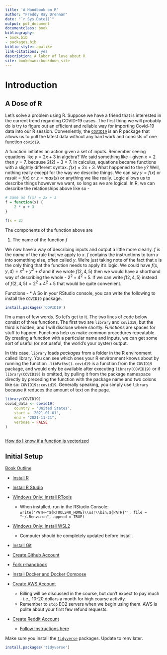```yaml
---
title: 'A Handbook on R'
author: "Freddy Ray Drennan"
date: "`r Sys.Date()`"
output: pdf_document
documentclass: book
bibliography:
- book.bib
- packages.bib
biblio-style: apalike
link-citations: yes
description: A labor of love about R
site: bookdown::bookdown_site
---
```


# Introduction

## A Dose of R

Let's solve a problem using R. Suppose we have a friend that is interested in the current trend regarding COVID-19 cases. The first thing we will probably do is try to figure out an efficient and reliable way for importing Covid-19 data into our R session. Conveniently, the [`COVID19`](https://covid19datahub.io/articles/r.html) is an R package that allows us to pull the latest data without any hard work and consists of one function `covid19`.

A function initiates an action given a set of inputs. Remember seeing equations like $y = 2x + 3$ in algebra? We said something like - given $x=2$ then $y=7$. because $2(2) + 3 = 7$. In calculus, equations became functions with a slightly different syntax. $f(x) = 2x + 3$. What happened to the $y$? Well, nothing really except for the way we describe things. We can say $y=f(x)$ or $result=f(x)$ or $z=max(x)$ or anything we like really. Logic allows us to describe things however we want, so long as we are logical. In R, we can describe the relationships above like so -

```r
# Same as f(x) = 2x + 3
f = function(x) {
    2 * x + 3
}

f(x = 2)
```

The components of the function above are

1.  The name of the function $f$

We now have a way of describing inputs and output a little more clearly. $f$ is the *name* of the rule that we apply to $x$. $f$ contains the instructions to turn $x$ into something else, often called $y$. We're just taking note of the fact that $x$ is the only thing that the function needs to apply it's logic. We could have $f(x, y, d)= x^2 + y^2 + d$ and if we wrote $f(2, 4, 5)$ then we would have a shorthand way of describing the whole - $2^2+4^2+5$. If we can write $f(2, 4, 5)$ instead of $f(2, 4, 5)=2^2+4^2+5$ that would be quite convenient.

Functions - \* A So in your RStudio console, you can write the following to install the `COVID19` package.

```r
install.packages('COVID19')
```

I'm a man of few words. So let's get to it. The two lines of code below consist of three functions. The first two are `library` and `covid19`, but the third is hidden, and I will disclose where shortly. *Functions* are spaces for stuff to happen. Functions help us make common procedures repeatable. By creating a function with a particular name and inputs, we can get some sort of useful (or not useful, the world's your oyster) output.

In this case, `library` loads *packages* from a folder in the R environment called library. You can see which ones your R environment knows about by running the function `.libPaths()`. `covid19` is a function from the `COVID19` package, and would only be available after executing `library(COVID19)` or if `library(COVID19)` is omitted, by pulling it from the package namespace directly by preceding the function with the package name and two colons like so: `COVID19::covid19`. Generally speaking, you simply use `library` because it reduces the amount of text on the page.

```r
library(COVID19)
covid_data <- covid19(
    country = 'United States', 
    start = '2021-01-01', 
    end = "2021-11-21",
    verbose = FALSE
)
```

```r

```

[How do I know if a function is vectorized](https://stackoverflow.com/questions/58568392/how-do-i-know-a-function-or-an-operation-in-r-is-vectorized#:~:text=To%20identify%20if%20an%20R%20object%20is%20a%20vector%20%2C%20I,a%20vector%20or%20False%20otherwise.)

## Initial Setup

[Book Outline](https://hackmd.io/vGRGEPo8QQyiG8gecWv71g)

-   [Install R](https://cran.r-project.org/)

-   [Install R Studio](https://www.rstudio.com/products/rstudio/download/)

-   [Windows Only: Install RTools](https://cran.r-project.org/bin/windows/Rtools/)

    -   When installed, run in the RStudio Console: `write('PATH="${RTOOLS40_HOME}\\usr\\bin;${PATH}"', file = "~/.Renviron", append = TRUE)`

-   [Windows Only: Install WSL2](https://www.omgubuntu.co.uk/how-to-install-wsl2-on-windows-10)

    -   Computer should be completely updated before install.

-   [Install Git](https://git-scm.com/downloads)

-   [Create Github Account](https://github.com/)

-   [Fork r-handbook](https://github.com/fdrennan/r-handbook)

-   [Install Docker and Docker Compose](https://docs.docker.com/get-docker/)

-   [Create AWS Account](https://aws.amazon.com/)

    -   Billing will be discussed in the course, but don't expect to pay much - i.e., 10-20 dollars a month for high course activity.
    -   Remember to `stop` EC2 servers when we begin using them. AWS is polite about your first few refund requests.

-   [Create Reddit Account](reddit.com)

    -   [Follow Instructions here](https://towardsdatascience.com/how-to-use-the-reddit-api-in-python-5e05ddfd1e5c)

Make sure you install the [`tidyverse`](https://www.tidyverse.org/) packages. Update to renv later.

```r
install.packages('tidyverse')
```
